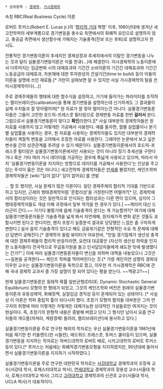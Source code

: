  * 상위항목 : [[경제학]], [[거시경제학]]
속칭 RBC(Real Business Cycle) 이론

로버트 루커스(Robert E. Lucas jr.)의 '[[합리적 기대]] 혁명' 이후, 1980년대에 생겨난 새고전학파의 세부계통으로 경기변동을 총수요 측면에서의 화폐적 요인으로 설명하지 않고, 총공급 측면에서 생산함수에 가해지는 기술충격(진보 또는 후퇴)로 설명하고자 한 시도.

전통적인 경기변동이론이 추세치인 경제성장과 추세치에서의 이탈인 경기변동을 나누는 것과 달리 실물경기변동이론은 이를 한큐(...)에 해결한다. 미시경제학의 노동이론에서 다루어지는 임금변화 시의 대체효과와 기간간 소비이론의 기간간 대체효과와 기간간 노동공급의 대체효과, 자본재에 대한 투자완성의 건설기간(time to build) 등이 이들의 이론을 설명에 쓰인 재료들.[* 가만히 살펴보면 알 수 있지만 사실 거시경제학의 탈을 쓴 미시경제학이다(...)]

주로 경제주체들의 행태에 대한 함수식을 설정하고, 거기에 들어가는 파라미터를 조작하는 캘리브레이션(calibration)을 통해 경기변동을 설명하는데 신기하게도 그 결과물이 실제 수치들과 잘 맞아떨어져[* 원 자료가 잘 맞아 떨어지는건 아니다. 실물경기변동론자들은 그들이 고안한 호드릭-프레스콧 필터링으로 경제변동 자료를 한번 '''걸러서''' 본다. 그럼으로서 실물경기변동론이 맞다고 '''확인'''(!)한다.][* 사실 대부분의 경제학자들은 원 자료를 사용하지 않고 어떻게든 가공해서 사용한다. 예를 들자면, 월별 실업률이나 분기별 실업률을 사용하는 경우, 원 자료를 사용하는 경제학자들도 있지만 대부분의 경제학자들이 계절적 변동을 고려해서 조정한 자료를 사용한다. 그래야만 논문에서 보고 싶은 변수들 간의 상관관계를 추려낼 수 있기 때문이다. 실물경기변동이론에서의 호드릭-프레스콧 필터링은 실물경기변동이론에서만 사용되는 것이 아니라 장기 추세선을 구한다거나 혹은 기타 여러 거시 데이터를 가공하는 경우에 폭넓게 사용되고 있으며, 따라서 마치 '실물경기변동이론을 지지하는 방향으로 데이터를 가공해서 사용한다'는 인상을 주고 있는 주석이 옳은 것은 아니다.] 새고전학파 경제학자들은 [[만세]]를 불렀지만, 케인즈학파 경제학자들은 [wiki:"답이 없다" 답이 없어요] 를 연발


... 할 듯 했지만, 사실 문제가 많은 이론이다. 일단 경제주체의 합리적 기대를 기반으로 하고 있지만, 근래의 행태경제학처럼 '준합리성'을 가정한다면 어떨까?[* 단, 경제학에서의 합리성이라는 것은 일반적으로 인식되는 합리성과는 다른 면이 있으며, 심지어 그 행태경제학자들도 개념 이해 과정에서 일부 착각을 한 경우가 있다.] ~~캐리어 대신 드라군이 간다.~~ 거기다 불황기에 음에 기술충격이 온다는 게 가능할까?[* 여기에 대해 실물경기변동론자들은 기술충격을 넓게 봐서 자연재해, 원자재가격 변화 같은 것들도 포함시키면 된다고 한다지만, 왠지 초창기 실증분석 결과로 당당했던 느낌은 좀 구차하게 변한다.] 설사 음의 기술충격이 있다고 해도 금융위기같은 전형적인 수요 측 문제에 대해선 답변이 궁해진다.[* 경제학자 윌럼 뷰이터가 야유한바, "만일 경기침체가 생산성 충격에 대한 경제주체들의 합리적 반응이라면, 요컨대 대공황은 (자신의 생산성 하락을 인지한 노동자들이) 전국적으로 무급휴가원을 들고 인사담당자들에게 쇄도한 탓에 발생했다는 건가?".] 
이에 따라 실물경기변동론자들이 변신을 꾀하며 대책을 내놓았으니 그것은 ~~일본을 공격한다~~ 케인즈 학파를 먹어버린다는 것.[* 가령 케인지언 성향의 경희대 이우헌 교수는 실물경기변동이론을 독학으로 팠고, 이우헌 저 거시경제학은 RBC에 관해 국내 경제학 교과서 중 가장 설명이 잘 되어 있다는 평을 받는다. ~~책광고?~~]

현재 실물경기변동론은 동태적 확률 일반균형(DSGE; Dynamic Stochastic General Equilibrium) 모형의 한 형태가 되었고, 그것의 케인즈학파 버전은 원래의 실물경기변동이론과 유동성제약, 화폐정책, 실질임금 경직성 등이 혼재되어 있는 상태이다. [* 사실상 이 이론은 학파 중립적 툴이 되다시피 했다. 초창기 모형의 함의들 대부분은 그저 연구자의 취향에 따라 이렇게든 저렇게든 대체가능한 상대적인 가설들로만 여겨지는 것이 현실이다. 즉, 초창기의 원형적 내용은 증발해 버렸고 단지 그 형식만 남아서 요즘 연구자들의 게으름(꺼져라, 계량경제! 돌려라, 캘리브레이션!)에 봉사하고 있다.]

실물경기변동이론을 주로 연구한 해외의 학자로는 우선 실물경기변동이론을 1981년에 처음 제기한 핀 키들랜드(핀 시들런), 에드워드 프레스콧, 토머스 쿨리등이 있으며, 실물경기변동을 지지하는 학자로는 하버드대학의 로버트 배로, 시카고대학의 로버트 루커스등이 있다.[* 루카스는 처음에는 화폐적경기변동모형을 지지하였지만, 90년대에 들어서면서 실물경기변동이론을 지지하기 시작하였다.] 

실물경기변동이론을 주로 연구한 대한민국 학자로는 [[서강대학교]] 경제학과의 조장옥 교수(서강대 학사, 로체스터대학교 박사), [[연세대학교]] 경제학과의 장용성 교수(서울대 학사, 로체스터대학교 박사) 그리고 [[고려대학교]] 경제학과의 신관호 교수(서울대 학사, UCLA 박사)가 대표적이다.
